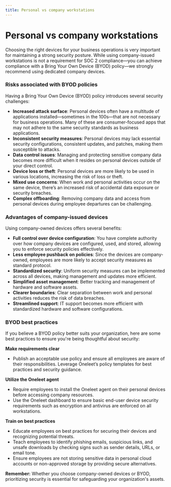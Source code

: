 ```yaml
---
title: Personal vs company workstations
---
```


# Personal vs company workstations

Choosing the right devices for your business operations is very important for maintaining a strong security posture. While using company-issued workstations is not a requirement for SOC 2 compliance—you can achieve compliance with a Bring Your Own Device (BYOD) policy—we strongly recommend using dedicated company devices.

### **Risks associated with BYOD policies**

Having a Bring Your Own Device (BYOD) policy introduces several security challenges:

- **Increased attack surface**: Personal devices often have a multitude of applications installed—sometimes in the 100s—that are not necessary for business operations. Many of these are consumer-focused apps that may not adhere to the same security standards as business applications.
- **Inconsistent security measures**: Personal devices may lack essential security configurations, consistent updates, and patches, making them susceptible to attacks.
- **Data control issues**: Managing and protecting sensitive company data becomes more difficult when it resides on personal devices outside of your direct control.
- **Device loss or theft**: Personal devices are more likely to be used in various locations, increasing the risk of loss or theft.
- **Mixed use concerns**: When work and personal activities occur on the same device, there’s an increased risk of accidental data exposure or security breaches.
- **Complex offboarding**: Removing company data and access from personal devices during employee departures can be challenging.

### **Advantages of company-issued devices**

Using company-owned devices offers several benefits:

- **Full control over device configuration**: You have complete authority over how company devices are configured, used, and stored, allowing you to enforce security policies effectively.
- **Less employee pushback on policies**: Since the devices are company-owned, employees are more likely to accept security measures as standard protocol.
- **Standardized security**: Uniform security measures can be implemented across all devices, making management and updates more efficient.
- **Simplified asset management**: Better tracking and management of hardware and software assets.
- **Clearer boundaries**: Clear separation between work and personal activities reduces the risk of data breaches.
- **Streamlined support**: IT support becomes more efficient with standardized hardware and software configurations.

### **BYOD best practices**

If you believe a BYOD policy better suits your organization, here are some best practices to ensure you're being thoughtful about security:

**Make requirements clear**

- Publish an acceptable use policy and ensure all employees are aware of their responsibilities. Leverage Oneleet’s policy templates for best practices and security guidance.

**Utilize the Oneleet agent**

- Require employees to install the Oneleet agent on their personal devices before accessing company resources.
- Use the Oneleet dashboard to ensure basic end-user device security requirements such as encryption and antivirus are enforced on all workstations.

**Train on best practices**

- Educate employees on best practices for securing their devices and recognizing potential threats.
- Teach employees to identify phishing emails, suspicious links, and unsafe downloads by checking signs such as sender details, URLs, or email tone.
- Ensure employees are not storing sensitive data in personal cloud accounts or non-approved storage by providing secure alternatives.

**Remember:** Whether you choose company-owned devices or BYOD, prioritizing security is essential for safeguarding your organization's assets.